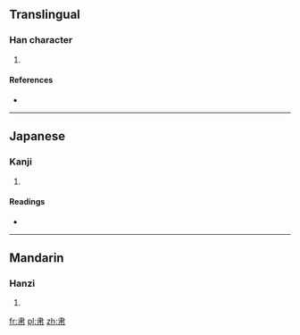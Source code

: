 ==Translingual==

===Han character===
{{Han char|rn=50|rad=巾|as=03|sn=6|four=|canj=中月 (LB), X中月 (XLB)}}

# {{defn|Han|sort=巾03}}

====References====
* {{Han ref|kx=0329.020|dkj=08790|dj=0634.110|hdz=10730.200|uh=5E07|ud=24071}}

----

==Japanese==

===Kanji===
{{ja-kanji|grade=|rs=巾03}}

# {{defn|lang=ja|sort=巾03}}

====Readings====
* {{ja-readings|on=[[でん]] (den), [[にょう]] (nyō)|kun=[[てわざがすばやい]] (tewazagasubayai)}}

----

==Mandarin==

===Hanzi===
{{cmn-hanzi|pin=[[niè]] ([[nie4]])|wg=nieh<sup>4</sup>}}

# {{defn|lang=cmn|sort=巾03}}

[[fr:帇]]
[[pl:帇]]
[[zh:帇]]